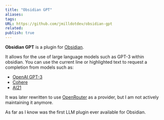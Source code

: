 ```yaml
---
title: "Obsidian GPT"
aliases: 
tags: 
URL: https://github.com/jmilldotdev/obsidian-gpt
related:
publish: true
---
```




**Obsidian GPT** is a plugin for [Obsidian]([https://obsidian.md](https://obsidian.md/)).

It allows for the use of large language models such as GPT-3 within obsidian. You can use the current line or highlighted text to request a completion from models such as:

- [OpenAI GPT-3](https://openai.com/api/)
- [Cohere](https://cohere.ai/)
- [AI21](https://www.ai21.com/)

It was later rewritten to use [OpenRouter](https://openrouter.ai/) as a provider, but I am not actively maintaining it anymore.

As far as I know was the first LLM plugin ever available for Obsidian.